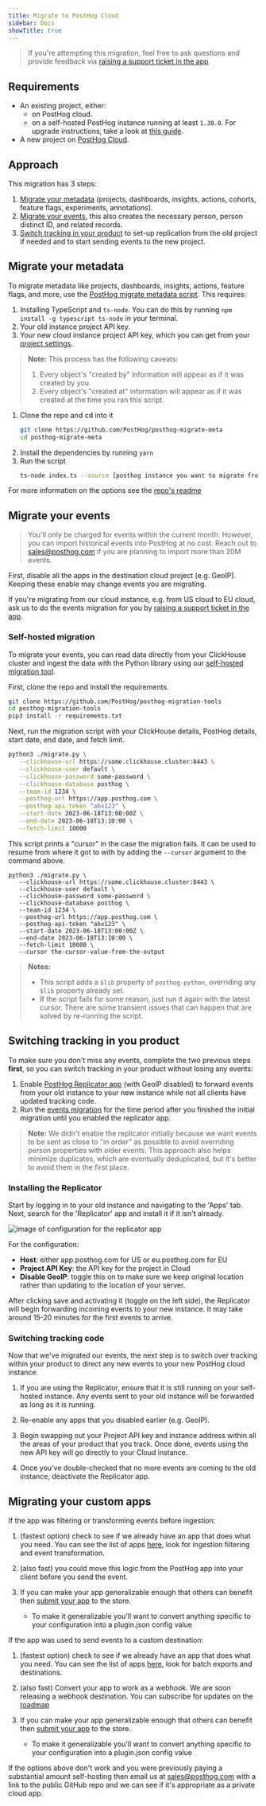```yaml
---
title: Migrate to PostHog Cloud
sidebar: Docs
showTitle: true
---
```


> If you're attempting this migration, feel free to ask questions and provide feedback via [raising a support ticket in the app](https://app.posthog.com/home#supportModal). 

## Requirements

-   An existing project, either:
    - on PostHog cloud.
    - on a self-hosted PostHog instance running at least `1.30.0`. For upgrade instructions, take a look at [this guide](/docs/runbook/upgrading-posthog).
-   A new project on [PostHog Cloud](/docs/getting-started/start-here).

## Approach

This migration has 3 steps:

1. [Migrate your metadata](#migrate-your-metadata) (projects, dashboards, insights, actions, cohorts, feature flags, experiments, annotations).
2. [Migrate your events](#migrate-your-events), this also creates the necessary person, person distinct ID, and related records.
3. [Switch tracking in your product](#switching-tracking-in-you-product) to set-up replication from the old project if needed and to start sending events to the new project.

## Migrate your metadata

To migrate metadata like projects, dashboards, insights, actions, feature flags, and more, use the [PostHog migrate metadata script](https://github.com/PostHog/posthog-migrate-meta). This requires:

1. Installing TypeScript and `ts-node`. You can do this by running `npm install -g typescript ts-node` in your terminal.
2. Your old instance project API key.
3. Your new cloud instance project API key, which you can get from your [project settings](https://app.posthog.com/project/settings). 

> **Note:** This process has the following caveats:
> 1. Every object's "created by" information will appear as if it was created by you.
> 2. Every object's "created at" information will appear as if it was created at the time you ran this script.

1. Clone the repo and cd into it
    ```bash
    git clone https://github.com/PostHog/posthog-migrate-meta
    cd posthog-migrate-meta
    ```
2. Install the dependencies by running `yarn`
3. Run the script
    ```bash
    ts-node index.ts --source [posthog instance you want to migrate from] --sourcekey [personal api key for that instance] --destination [posthog instance you want to migrate to.] --destinationkey [personal api key for destination instance]
    ```

For more information on the options see the [repo's readme](https://github.com/PostHog/posthog-migrate-meta)

## Migrate your events

> You'll only be charged for events within the current month. However, you can import historical events into PostHog at no cost.
> Reach out to sales@posthog.com if you are planning to import more than 20M events.

First, disable all the apps in the destination cloud project (e.g. GeoIP). Keeping these enable may change events you are migrating.

If you're migrating from our cloud instance, e.g. from US cloud to EU cloud, ask us to do the events migration for you by [raising a support ticket in the app](https://app.posthog.com/home#supportModal).

### Self-hosted migration

To migrate your events, you can read data directly from your ClickHouse cluster and ingest the data with the Python library using our [self-hosted migration tool](https://github.com/PostHog/posthog-migration-tools).

First, clone the repo and install the requirements.

```bash
git clone https://github.com/PostHog/posthog-migration-tools
cd posthog-migration-tools
pip3 install -r requirements.txt
```

Next, run the migration script with your ClickHouse details, PostHog details, start date, end date, and fetch limit.

```bash
python3 ./migrate.py \
   --clickhouse-url https://some.clickhouse.cluster:8443 \
   --clickhouse-user default \
   --clickhouse-password some-password \
   --clickhouse-database posthog \
   --team-id 1234 \
   --posthog-url https://app.posthog.com \
   --posthog-api-token "abx123" \
   --start-date 2023-06-18T13:00:00Z \
   --end-date 2023-06-18T13:10:00 \
   --fetch-limit 10000
```

This script prints a "cursor" in the case the migration fails. It can be used to resume from where it got to with by adding the `--cursor` argument to the command above.

```bash:
python3 ./migrate.py \
   --clickhouse-url https://some.clickhouse.cluster:8443 \
   --clickhouse-user default \
   --clickhouse-password some-password \
   --clickhouse-database posthog \
   --team-id 1234 \
   --posthog-url https://app.posthog.com \
   --posthog-api-token "abx123" \
   --start-date 2023-06-18T13:00:00Z \
   --end-date 2023-06-18T13:10:00 \
   --fetch-limit 10000 \
   --cursor the-cursor-value-from-the-output
```

> **Notes:**
> - This script adds a `$lib` property of `posthog-python`, overriding any `$lib` property already set.
> - If the script fails for some reason, just run it again with the latest cursor. There are some transient issues that can happen that are solved by re-running the script.

## Switching tracking in you product

To make sure you don't miss any events, complete the two previous steps **first**, so you can switch tracking in your product without losing any events:

1. Enable [PostHog Replicator app](/docs/apps/replicator) (with GeoIP disabled) to forward events from your old instance to your new instance while not all clients have updated tracking code.
2. Run the [events migration](#migrate-your-events) for the time period after you finished the initial migration until you enabled the replicator app.

> **Note:** We didn't enable the replicator initially because we want events to be sent as close to "in order" as possible to avoid overriding person properties with older events.
This approach also helps minimize duplicates, which are eventually deduplicated, but it's better to avoid them in the first place.

### Installing the Replicator

Start by logging in to your old instance and navigating to the 'Apps' tab. Next, search for the 'Replicator' app and install it if it isn't already.

![image of configuration for the replicator app](../../images/docs/migrate/configure-replicator.png)

For the configuration:
- **Host**: either app.posthog.com for US or eu.posthog.com for EU
- **Project API Key**: the API key for the project in Cloud
- **Disable GeoIP**: toggle this on to make sure we keep original location rather than updating to the location of your server.

After clicking save and activating it (toggle on the left side), the Replicator will begin forwarding incoming events to your new instance. It may take around 15-20 minutes for the first events to arrive.

### Switching tracking code

Now that we've migrated our events, the next step is to switch over tracking within your product to direct any new events to your new PostHog cloud instance.

1. If you are using the Replicator, ensure that it is still running on your self-hosted instance. Any events sent to your old instance will be forwarded as long as it is running.

2. Re-enable any apps that you disabled earlier (e.g. GeoIP).

3. Begin swapping out your Project API key and instance address within all the areas of your product that you track. Once done, events using the new API key will go directly to your Cloud instance.

4. Once you've double-checked that no more events are coming to the old instance, deactivate the Replicator app.

## Migrating your custom apps

If the app was filtering or transforming events before ingestion:

1. (fastest option) check to see if we already have an app that does what you need. You can see the list of apps [here](/docs/cdp), look for ingestion filtering and event transformation.
2. (also fast) you could move this logic from the PostHog app into your client before you send the event. 
3. If you can make your app generalizable enough that others can benefit then [submit your app](/docs/apps/build/tutorial#submitting-your-app) to the store.

    - To make it generalizable you'll want to convert anything specific to your configuration into a plugin.json config value

If the app was used to send events to a custom destination:

1. (fastest option) check to see if we already have an app that does what you need. You can see the list of apps [here](/docs/cdp), look for batch exports and destinations. 
2. (also fast) Convert your app to work as a webhook. We are soon releasing a webhook destination. You can subscribe for updates on the [roadmap](https://github.com/PostHog/posthog/issues/13989)
3. If you can make your app generalizable enough that others can benefit then [submit your app](/docs/apps/build/tutorial#submitting-your-app) to the store.

    - To make it generalizable you'll want to convert anything specific to your configuration into a plugin.json config value

If the options above don't work and you were previously paying a substantial amount self-hosting then email us at [sales@posthog.com](mailto:sales@posthog.com) with a link to the public GitHub repo and we can see if it's appropriate as a private cloud app.
